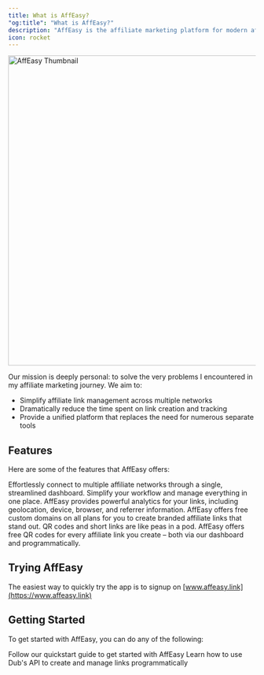```yaml
---
title: What is AffEasy?
"og:title": "What is AffEasy?"
description: "AffEasy is the affiliate marketing platform for modern affiliate marketers."
icon: rocket
---
```


<Frame>
  <img
    className="rounded-lg border border-gray-100"
    src="/images/thumbnail.jpg"
    alt="AffEasy Thumbnail"
    width="1200"
    height="630"
  />
</Frame>

Our mission is deeply personal: to solve the very problems I encountered in my affiliate marketing journey. We aim to:

- Simplify affiliate link management across multiple networks
- Dramatically reduce the time spent on link creation and tracking
- Provide a unified platform that replaces the need for numerous separate tools

## Features

Here are some of the features that AffEasy offers:

<AccordionGroup>
  <Accordion title="Unified Network Access" icon="globe">
    Effortlessly connect to multiple affiliate networks through a single,
    streamlined dashboard. Simplify your workflow and manage everything in one
    place.
  </Accordion>
  <Accordion title="Advanced Analytics" icon="chart-line">
    AffEasy provides powerful analytics for your links, including geolocation,
    device, browser, and referrer information.
  </Accordion>
  <Accordion title="Branded Links" icon="link">
    AffEasy offers free custom domains on all plans for you to create branded
    affiliate links that stand out.
  </Accordion>
  <Accordion title="QR Codes" icon="qrcode">
    QR codes and short links are like peas in a pod. AffEasy offers free QR
    codes for every affiliate link you create – both via our dashboard and
    programmatically.
  </Accordion>
</AccordionGroup>

## Trying AffEasy

The easiest way to quickly try the app is to signup on
[www.affeasy.link](https://www.affeasy.link)

## Getting Started

To get started with AffEasy, you can do any of the following:

<CardGroup cols={2}>
  <Card title="Quickstart Guide" icon="heart" href="/quickstart">
    Follow our quickstart guide to get started with AffEasy
  </Card>
  <Card title="Try our API" icon="code" href="/api-reference/introduction">
    Learn how to use Dub's API to create and manage links programmatically
  </Card>
</CardGroup>
